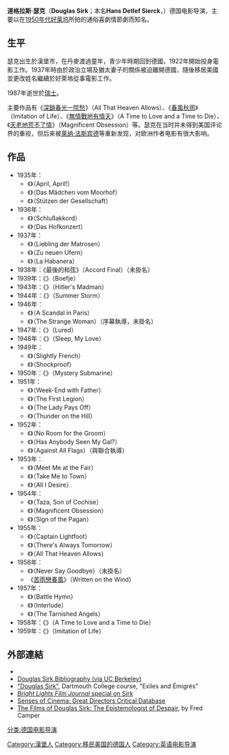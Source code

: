 {{noteTA
|1=zh-hans:西尔克;zh-hant:瑟克;
}}
'''道格拉斯·瑟克'''（'''Douglas Sirk'''；本名'''Hans Detlef Sierck'''，{{bd|1897年|4月26日|1987年|1月14日|catIdx=Sirk, Douglas}}）德国电影导演，主要以在[[1950年代|1950年代]][[古典好萊塢電影|好莱坞]]所拍的通俗喜劇情節劇而知名。

==生平==
瑟克出生於漢堡市，在丹麥渡過童年，青少年時期回到德國，1922年開始投身電影工作。1937年時由於政治立場及猶太妻子的關係被迫離開德國，隨後移居美國並更改姓名繼續於好萊塢從事電影工作。

1987年逝世於[[瑞士|瑞士]]。

主要作品有《[[深鎖春光一院愁|深鎖春光一院愁]]》（All That Heaven Allows）、《[[春風秋雨|春風秋雨]]》（Imitation of Life）、《[[無情戰地有情天|無情戰地有情天]]》（A Time to Love and a Time to Die）、《[[天老地荒不了情|天老地荒不了情]]》（Magnificent Obsession）等。瑟克在当时并未得到美国评论界的重视，但后来被[[莱纳·法斯宾德|莱纳·法斯宾德]]等重新发现，对欧洲作者电影有很大影响。

==作品==
*1935年：
**《{{link-en|愚人節！|April, April!}}》（April, April!）
**《{{link-en|克羅夫特沼澤的女孩|The Girl from the Marsh Croft (1935 film)}}》（Das Mädchen vom Moorhof）
**《{{link-en|社會棟樑|Pillars of Society (1935 film)}}》（Stützen der Gesellschaft）
*1936年：
**《{{link-en|最後交響曲|Schlußakkord}}》（Schlußakkord）
**《{{link-en|宮廷音樂會|The Court Concert}}》（Das Hofkonzert）
*1937年：
**《{{link-en|水手的情人|Darling of the Sailors}}》（Liebling der Matrosen）
**《{{link-en|登陸新灘頭|To New Shores}}》（Zu neuen Ufern）
**《{{link-en|哈巴涅拉（電影）|La Habanera|哈巴涅拉}}》（La Habanera）
*1938年：《最後的和弦》（Accord Final）（未掛名）
*1939年：《{{link-en|小無賴|Boefje (1939 film)}}》（Boefje）
*1943年：《{{link-en|希特勒的瘋子|Hitler's Madman}}》（Hitler's Madman）
*1944年：《{{link-en|夏日風暴（電影）|Summer Storm (1944 film)|夏日風暴}}》（Summer Storm）
*1946年：
**《{{link-en|花都緋聞|A Scandal in Paris}}》（A Scandal in Paris）
**《{{link-en|陌生女人|The Strange Woman}}》（The Strange Woman）（序幕執導，未掛名）
*1947年：《{{link-en|香餌釣今鰲|Lured}}》（Lured）
*1948年：《{{link-en|海棠春睡|Sleep, My Love}}》（Sleep, My Love）
*1949年：
**《{{link-en|法國小調|Slightly French}}》（Slightly French）
**《{{link-en|防震|Shockproof}}》（Shockproof）
*1950年：《{{link-en|秘密潛艇|Mystery Submarine (1950 film)}}》（Mystery Submarine）
*1951年：
**《{{link-en|與父親共度週末|Week-End with Father}}》（Week-End with Father）
**《{{link-en|第一軍團（電影）|The First Legion|第一軍團}}》（The First Legion）
**《{{link-en|東山再起（電影）|The Lady Pays Off|東山再起}}》（The Lady Pays Off）
**《{{link-en|野寺情鴛|Thunder on the Hill}}》（Thunder on the Hill）
*1952年：
**《{{link-en|新郎沒有房間|No Room for the Groom}}》（No Room for the Groom）
**《{{link-en|懷春乳燕|Has Anybody Seen My Gal? (film)}}》（Has Anybody Seen My Gal?）
**《{{link-en|海宮豔盜|Against All Flags}}》（Against All Flags）（與{{link-en|喬治·謝爾曼|George Sherman}}聯合執導）
*1953年：
**《{{link-en|集市上相見|Meet Me at the Fair}}》（Meet Me at the Fair）
**《{{link-en|帶我進城|Take Me to Town}}》（Take Me to Town）
**《{{link-en|吾之慾|All I Desire}}》（All I Desire）
*1954年：
**《{{link-en|酋長之子塔贊|Taza, Son of Cochise}}》（Taza, Son of Cochise）
**《{{link-en|天老地荒不了情|Magnificent Obsession (1954 film)}}》（Magnificent Obsession）
**《{{link-en|異教徒的標誌|Sign of the Pagan}}》（Sign of the Pagan）
*1955年：
**《{{link-en|愛爾蘭英雄傳|Captain Lightfoot}}》（Captain Lightfoot）
**《{{link-en|斷腸弦歌|There's Always Tomorrow (1956 film)}}》（There's Always Tomorrow）
**《{{link-en|深鎖春光一院愁|All That Heaven Allows}}》（All That Heaven Allows）
*1956年：
**《{{link-en|永不言別|Never Say Goodbye (1956 film)}}》（Never Say Goodbye）（未掛名）
**《[[苦雨戀春風|苦雨戀春風]]》（Written on the Wind）
*1957年：
**《{{link-en|沙場壯士赤子心|Battle Hymn}}》（Battle Hymn）
**《{{link-en|間奏（電影）|Interlude|間奏}}》（Interlude）
**《{{link-en|碧海青天夜夜心|The Tarnished Angels}}》（The Tarnished Angels）
*1958年：《{{link-en|無情戰地有情天|A Time to Love and a Time to Die}}》（A Time to Love and a Time to Die）
*1959年：《{{link-en|春風秋雨|Imitation of Life}}》（Imitation of Life）

==外部連結==
* {{imdb name|name=Douglas Sirk|id=0802862}}
*[http://www.lib.berkeley.edu/MRC/sirk.html Douglas Sirk Bibliography (via UC Berkeley)]
*[http://www.dartmouth.edu/~germ43/resources/biographies/sirk-d.html "Douglas Sirk"], Dartmouth College course, "Exiles and Émigrés"
*[http://brightlightsfilm.com/48/sirkintro.htm ''Bright Lights Film Journal'' special on Sirk]{{Dead link|date=2020年3月 |bot=InternetArchiveBot |fix-attempted=yes }}
*[http://www.sensesofcinema.com/2004/great-directors/sirk/ Senses of Cinema: Great Directors Critical Database]
*[http://www.fredcamper.com/Film/Sirk.html The Films of Douglas Sirk: The Epistemologist of Despair], by Fred Camper

{{Authority control}}

{{DEFAULTSORT:Sirk, Douglas}}
[[分类:德国电影导演|分类:德国电影导演]]
[[Category:漢堡人|Category:漢堡人]]
[[Category:移民美国的德国人|Category:移民美国的德国人]]
[[Category:英语电影导演|Category:英语电影导演]]